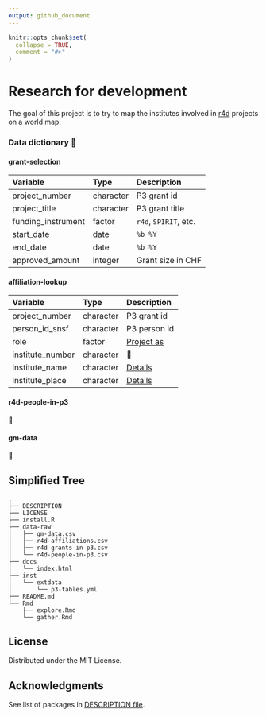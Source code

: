 ```yaml
---
output: github_document
---
```


<!-- README.md is generated from README.Rmd. Please edit that file -->

```r
knitr::opts_chunk$set(
  collapse = TRUE,
  comment = "#>"
)
```

# Research for development

<!-- badges: start -->
<!-- badges: end -->

The goal of this project is to try to map the institutes involved in [r4d](http://www.r4d.ch/) projects on a world map.

### Data dictionary 🚧

#### grant-selection

|Variable           |Type      |Description                       |
|:------------------|:---------|:---------------------------------|
|project_number     |character |P3 grant id                       |
|project_title      |character |P3 grant title                    |
|funding_instrument |factor    |`r4d`, `SPIRIT`, etc.             |
|start_date         |date      |`%b %Y`                           |
|end_date           |date      |`%b %Y`                           |
|approved_amount    |integer   |Grant size in CHF                 |

#### affiliation-lookup

|Variable        |Type      |Description                         |
|:---------------|:---------|:-----------------------------------|
|project_number  |character |P3 grant id                         |
|person_id_snsf  |character |P3 person id                        |
|role            |factor    |[Project as](role)                  |
|institute_number|character | 🚧                                 |
|institute_name  |character |[Details](instname)                 |
|institute_place |character |[Details](instpalce)                |

[role]: http://p3.snf.ch/Pages/DataAndDocumentation.aspx#Projects%20as%20responsible%20Applicant "Example"
[instname]: http://p3.snf.ch/Pages/DataAndDocumentation.aspx#Institute%20Name "Institute name"
[instplace]: http://p3.snf.ch/Pages/DataAndDocumentation.aspx#Institute%20Place "Institute place"

#### r4d-people-in-p3

🚧 

#### gm-data

🚧 

## Simplified Tree
 
```
.
├── DESCRIPTION
├── LICENSE
├── install.R
├── data-raw
│   ├── gm-data.csv
│   ├── r4d-affiliations.csv
│   ├── r4d-grants-in-p3.csv
│   └── r4d-people-in-p3.csv
├── docs
│   └── index.html
├── inst
│   └── extdata
│       └── p3-tables.yml
├── README.md
└── Rmd
    ├── explore.Rmd
    └── gather.Rmd

```

## License

Distributed under the MIT License.

## Acknowledgments

See list of packages in [DESCRIPTION file](./DESCRIPTION).
